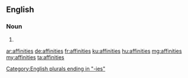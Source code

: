 ==English==

===Noun===
{{head|en|plural}}

# {{plural of|affinity|lang=en|nocat=1}}

[[Category:English plurals ending in "-ies"]]

[[ar:affinities]]
[[de:affinities]]
[[fr:affinities]]
[[ku:affinities]]
[[hu:affinities]]
[[mg:affinities]]
[[my:affinities]]
[[ta:affinities]]